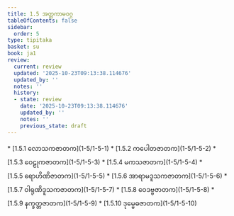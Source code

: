 ```yaml
---
title: 1.5 အတ္ထကာမဝဂ္ဂ
tableOfContents: false
sidebar:
  order: 5
type: tipitaka
basket: su
book: ja1
review:
  current: review
  updated: '2025-10-23T09:13:38.114676'
  updated_by: ''
  notes: ''
  history:
  - state: review
    date: '2025-10-23T09:13:38.114676'
    updated_by: ''
    notes: ''
    previous_state: draft
---
```



<ReviewStatus review={frontmatter.review} showDetails={true} />

<HypothesisAnnotation frontmatter={frontmatter} />

<DynamicBreadcrumb />



<TableOfContents book="ja1" section="1.5">
* [1.5.1 လောသကဇာတက](1-5/1-5-1)
* [1.5.2 ကပေါတဇာတက](1-5/1-5-2)
* [1.5.3 ဝေဠုကဇာတက](1-5/1-5-3)
* [1.5.4 မကသဇာတက](1-5/1-5-4)
* [1.5.5 ရောဟိဏိဇာတက](1-5/1-5-5)
* [1.5.6 အာရာမဒူသကဇာတက](1-5/1-5-6)
* [1.5.7 ဝါရုဏိဒူသကဇာတက](1-5/1-5-7)
* [1.5.8 ဝေဒဗ္ဗဇာတက](1-5/1-5-8)
* [1.5.9 နက္ခတ္တဇာတက](1-5/1-5-9)
* [1.5.10 ဒုမ္မေဓဇာတက](1-5/1-5-10)
</TableOfContents>